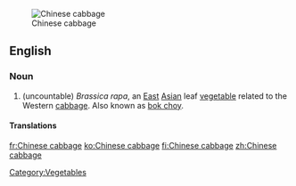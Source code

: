 [[Image:Bokchoy.jpg|thumb|Chinese cabbage]]
==English==
===Noun===
{{en-noun|sg=[[Chinese]] [[cabbage]]}}
#(uncountable) ''Brassica rapa'', an [[East]] [[Asian]] leaf [[vegetable]] related to the Western [[cabbage]]. Also known as [[bok choy]].

====Translations====
{{trans-see|bok choy}}

[[Category:Vegetables]]

[[fr:Chinese cabbage]]
[[ko:Chinese cabbage]]
[[fi:Chinese cabbage]]
[[zh:Chinese cabbage]]